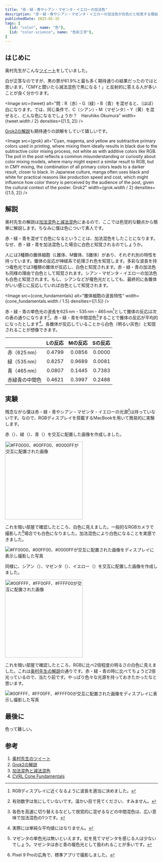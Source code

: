 ```yaml
---
title: "赤・緑・青やシアン・マゼンタ・イエローの加法色"
description: "赤・緑・青やシアン・マゼンタ・イエローの加法色が白色だと知覚する理由を簡単に解説します。その後簡単な実験を行い、体験します。"
publishedDate: 2025-01-15
tags: [
  {id: "color", name: "色"},
  {id: "color-science", name: "色彩工学"},
]
---
```


## はじめに

奥村先生がこんな[ツイート](https://twitter.com/h_okumura/status/1878696546717548580)をしていました。

白が正答なのですが、黒の票が$61.9\%$と最も多く期待通りの結果だったのではと思います。「CMYと聞いたら減法混色で黒になる！」と反射的に答える人が多いことが良く分かります。

<Image src={tweet} alt="問：R（赤）・G（緑）・B（青）を混ぜると、（ほぼ）白になります。では、同じ条件で、C（シアン）・M（マゼンタ）・Y（黄）を混ぜると、どんな色になるでしょうか？　Haruhiko Okumura" width={tweet.width / 2} densities={[1.5, 2]} />

[Grok2の解説](https://x.com/i/grok/share/Vo02o7EylDOm6zjqG2KMzrHtC)も期待通りの誤解をしていて嬉しいです。

<Image src={grok} alt="Cyan, magenta, and yellow are subtractive primary colors used in printing, where mixing them ideally results in black due to the subtractive color mixing process, not white as with additive colors like RGB. The poll in the post reflects a common misunderstanding or curiosity about color mixing models, where many might expect a similar result to RGB, but in CMY mixing, the combination of all primary colors leads to a darker result, closer to black. In Japanese culture, manga often uses black and white for practical reasons like production speed and cost, which might influence how color theory is perceived by the audience of the post, given the cultural context of the poster. Grok2" width={grok.width / 2} densities={[1.5, 2]} />

## 解説

奥村先生の解説は[加法混色と減法混色](https://okumuralab.org/~okumura/cs/color_mixture.html)にあるので、ここでは色覚的な観点から簡単に解説します。ちなみに僕は色について素人です。

赤・緑・青を混ぜて白色になるということは、加法混色をしたことになります。なぜ、赤・緑・青を加法混色した場合に白色と知覚されるのでしょうか。

人には3種類の錐体細胞（L錐体、M錐体、S錐体）があり、それぞれ別の特性を持っています。錐体の反応が神経系で処理され色を知覚します。多彩な波長を持つ複色光では3種類の錐体が反応し、白色と知覚されます。赤・緑・青の加法色も同様の理由で白色として知覚されます。シアン・マゼンタ・イエローの加法色も白色と知覚されます。もし、シアンなどが複色光だとしても、最終的に各錐体がいい感じに反応していれば白色として知覚されます。

<Image src={cone_fundamentals} alt="錐体細胞の波長特性" width={cone_fundamentals.width / 1.5} densities={[1.5]} />

赤・緑・青の単色光の波長を$625\,\mathrm{nm}$・$535\,\mathrm{nm}$・$465\,\mathrm{nm}$[^display-rgb]として錐体の反応は次の表の通りになります[^significant-digits]。赤・緑・青を中間混色[^intermediate-colors]することで錐体の反応が平均的になったとします[^not-simple]。各錐体が反応していることから白色（明るい灰色）と知覚されることが想像できます。

|                          |  Lの反応 |  Mの反応 |  Sの反応 |
| :----------------------- | -------: | -------: | -------: |
| 赤（$625\,\mathrm{nm}$） | $0.4799$ | $0.0856$ | $0.0000$ |
| 緑（$535\,\mathrm{nm}$） | $0.8257$ | $0.9689$ | $0.0081$ |
| 青（$465\,\mathrm{nm}$） | $0.0807$ | $0.1445$ | $0.7383$ |
| 赤緑青の中間色           | $0.4621$ | $0.3997$ | $0.2488$ |

[^display-rgb]: RGBディスプレイに近くなるように波長を適当に決めました。
[^significant-digits]: 有効数字は気にしていないです。温かい目で見てください、すみません。
[^intermediate-colors]: 各色を高速に切り替えるなどして視覚的に混ぜるなどの中間混色は、広い意味で加法混色の1つです。
[^not-simple]: 実際には単純な平均値にはなりません。

## 実験

残念ながら僕は赤・緑・青やシアン・マゼンタ・イエローの光源[^magenta-light]は持っていないです。なので、RGBディスプレイを搭載するMacBookを用いて簡易的に実験します。

[^magenta-light]: マゼンタの単色光は無いといえます。虹を見てマゼンタを感じる人は少ないでしょう。マゼンタは赤と青の複色光として扱われることが多いです。

赤（<Color value="#FF0000" />）、緑（<Color value="#00FF00" />）、青（<Color value="#0000FF" />）を交互に配置した画像を作成しました。

<img src="/rgb-cmy/rgb.png" alt="#FF0000、#00FF00、#0000FFが交互に配置された画像" width="256" />

これを暗い部屋で確認したところ、白色に見えました。一般的なRGBカメラで撮影した[^pixel-9-pro]場合でも白色になりました。加法混色により白色になることを実感できました。

[^pixel-9-pro]: Pixel 9 Proの広角で、標準アプリで撮影しました。

<Image src={rgb_camera} alt="#FF0000、#00FF00、#0000FFが交互に配置された画像をディスプレイに表示し撮影した写真" width={rgb_camera.width} />

同様に、シアン（<Color value="#00FFFF" />）、マゼンタ（<Color value="#FF00FF" />）、イエロー（<Color value="#FFFF00" />）を交互に配置した画像を作成しました。

<img src="/rgb-cmy/cmy.png" alt="#00FFFF、#FF00FF、#FFFF00が交互に配置された画像" width="256" />

これを暗い部屋で確認したところ、RGBに比べ2倍程度の明るさの白色に見えました。これは[奥村先生の解説](https://okumuralab.org/~okumura/cs/color_mixture.html)の通りです。赤・緑・青の時に比べてちょうど2倍光っているので、当たり前です。やっぱり色々な光源を持っておきたかったなと思います。

<Image src={cmy_camera} alt="#00FFFF、#FF00FF、#FFFF00が交互に配置された画像をディスプレイに表示し撮影した写真" width={cmy_camera.width} />

## 最後に

色って難しい。

## 参考

1. [奥村先生のツイート](https://twitter.com/h_okumura/status/1878696546717548580)
2. [Grok2の解説](https://x.com/i/grok/share/Vo02o7EylDOm6zjqG2KMzrHtC)
3. [加法混色と減法混色](https://okumuralab.org/~okumura/cs/color_mixture.html)
4. [CVRL Cone Fundamentals](http://www.cvrl.org/cones.htm)
